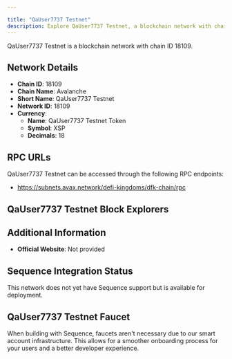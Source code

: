 ```yaml
---

title: "QaUser7737 Testnet"
description: Explore QaUser7737 Testnet, a blockchain network with chain ID 18109. Learn about its native currency, QaUser7737 Testnet Token, and how to interact with the network.
---
```




QaUser7737 Testnet is a blockchain network with chain ID 18109.

## Network Details

- **Chain ID**: 18109
- **Chain Name**: Avalanche
- **Short Name**: QaUser7737 Testnet
- **Network ID**: 18109
- **Currency**: 
  - **Name**: QaUser7737 Testnet Token
  - **Symbol**: XSP
  - **Decimals**: 18

## RPC URLs

QaUser7737 Testnet can be accessed through the following RPC endpoints:

- https://subnets.avax.network/defi-kingdoms/dfk-chain/rpc

## QaUser7737 Testnet Block Explorers



## Additional Information

- **Official Website**: Not provided

## Sequence Integration Status

This network does not yet have Sequence support but is available for deployment.

## QaUser7737 Testnet Faucet

When building with Sequence, faucets aren't necessary due to our smart account infrastructure. This allows for a smoother onboarding process for your users and a better developer experience.

